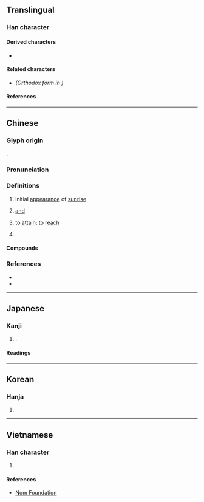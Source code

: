 {{also|曁}}
{{character info/new}}
==Translingual==

===Han character===
{{Han char|rn=72|rad=日|as=10|sn=14|four=21106|canj=AUAM|ids=⿱既旦}}

====Derived characters====
* {{l|mul|[[櫭]], [[𩽙]]}} <!-- Contains 暨 not 曁 -->

====Related characters====
* {{l|mul|[[曁]]}} ''(Orthodox form in {{w|Kangxi dictionary}})''

====References====
{{Han ref|kx=0499.061|dj=0870.030|hdz=21531.070|uh=66A8}}

----

==Chinese==
{{zh-forms|alt=曁,𠕨,𡍳,臮}} <!-- Refer http://dict.variants.moe.edu.tw/variants/rbt/word_attribute.rbt?educode=A01818 -->

===Glyph origin===
{{Han etym}}
{{Han compound|既|旦|c1=p|c2=s|t2=sunrise|ls=psc}}.

===Pronunciation===
{{zh-pron
|m=jì
|c=kei3,gei6
|mc=y
|oc=y
|cat=v,adv,pn
}}

===Definitions===
{{zh-hanzi}}

# {{zh-hg}} initial [[appearance]] of [[sunrise]]
# {{zh-alt-lb|臮}} [[and#Conjunction|and]]
#: {{zh-syn|及|與}}
# to [[attain]]; to [[reach]]
#: {{zh-syn|至|到}}
# {{surname|lang=zh}}

====Compounds====
{{zh-der|暨南|暨暨|暨今|暨大}}

===References===
* {{R:twedu|A01818}}
* {{R:yue:mfccd}}

----

==Japanese==

===Kanji===
{{ja-kanji|grade=|rs=日10}}

# {{alt form|lang=ja|曁}}.

====Readings====
{{ja-readings
|on=き
|kun=およ-ぶ
}}

----

==Korean==

===Hanja===
{{ko-hanja|hangeul=기|eumhun=|rv=gi|mr=ki|y=ki}}

# {{defn|lang=ko|sort=日10}}

----

==Vietnamese==

===Han character===
{{vi-hantu|rs=日10|[[kị]]}}

# {{defn|lang=vi|sort=日10}}

====References====
* [http://nomfoundation.org/common/nom_details.php?codepoint=66a8 Nom Foundation]